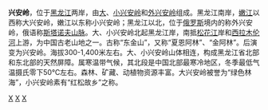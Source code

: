 {{multiple issues|
{{dead end|time=2015-08-15T22:33:54+00:00}}
{{expand|time=2015-08-15T22:33:54+00:00}}
{{unreferenced|time=2015-08-15T22:33:54+00:00}}
}}

'''兴安岭'''，位于[[黑龙江|黑龙江]]两岸，由[[大兴安岭|大]]、[[小兴安岭|小兴安岭]]和[[外兴安岭|外兴安岭]]组成。黑龙江南岸，[[嫩江|嫩江]]以西称大兴安岭，嫩江以东称小兴安岭；黑龙江以北，位于[[俄罗斯|俄罗斯]]境内的称外兴安岭，俄语称[[斯塔诺夫山脉|斯塔诺夫山脉]]。大、小兴安岭北起黑龙江岸，南抵[[松花江|松花江]]岸和[[西拉木伦河|西拉木伦河]]上游，为中国古老山地之一。古称“东金山”，又称“夏恩阿林”、“金阿林”。{{or|“金阿林”为[[满语|满语]]、[[锡伯语|锡伯语]]和[[蒙语|蒙语]]，意为“白色的山”、“山岭”，是极冷的地方。|date=2021年8月}}后演变为兴安岭。海拔300-1,400米左右。大、小兴安岭山体相连，构成黑龙江省北部和东北部的天然屏障。属寒温带气候，其北段是中国北部最寒冷地区，冬季最低气温摄氏零下50℃左右。森林、矿藏、动植物资源丰富。大兴安岭被誉为“绿色林海”，小兴安岭素有“红松故乡”之称。

[[Category:俄羅斯山脈|X]]
[[Category:中国山脉|X]]
[[Category:黑龙江地形|X]]